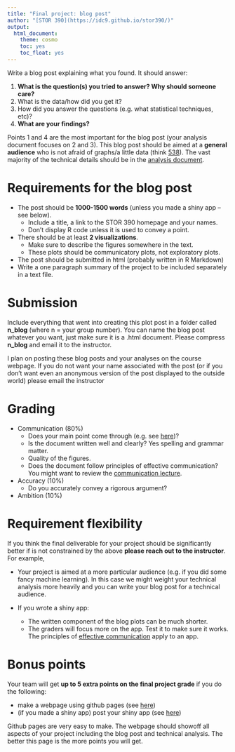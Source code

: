 ```yaml
---
title: "Final project: blog post"
author: "[STOR 390](https://idc9.github.io/stor390/)"
output:
  html_document:
    theme: cosmo
    toc: yes
    toc_float: yes
---
```

Write a blog post explaining what you found. It should answer:

1. **What is the question(s) you tried to answer? Why should someone care?**
2. What is the data/how did you get it?
3. How did you answer the questions (e.g. what statistical techniques, etc)?
4. **What are your findings?**

Points 1 and 4 are the most important for the blog post (your analysis document focuses on 2 and 3). This blog post should be aimed at a **general audience** who is not afraid of graphs/a little data (think [538](https://fivethirtyeight.com/)). The vast majority of the technical details should be in the [analysis document](https://idc9.github.io/stor390/final_project/technical_documents.html).




# **Requirements for the blog post**

- The post should be **1000-1500 words** (unless you made a shiny app -- see below).
    - Include a title, a link to the STOR 390 homepage and your names.
    - Don't display R code unless it is used to convey a point. 
- There should be at least **2 visualizations**.
    - Make sure to describe the figures somewhere in the text.
    - These plots should be communicatory plots, not exploratory plots.
- The post should be submitted in html (probably written in R Markdown)
- Write a one paragraph summary of the project to be included separately in a text file.

# **Submission**

Include everything that went into creating this plot post in a folder called **n_blog** (where n = your group number). You can name the blog post whatever you want, just make sure it is a .html document. Please compress **n_blog** and email it to the instructor.

I plan on posting these blog posts and your analyses on the course webpage. If you do not want your name associated with the post (or if you don't want even an anonymous version of the post displayed to the outside world) please email the instructor

# **Grading**

- Communication (80%)
    - Does your main point come through (e.g. see [here](http://www.storytellingwithdata.com/blog/2017/3/22/so-what))?
    - Is the document written well and clearly? Yes spelling and grammar matter.
    - Quality of the figures.
    - Does the document follow principles of effective communication? You might want to review the [communication lecture](https://idc9.github.io/stor390/notes/communication/communication.html).

- Accuracy (10%)
    - Do you accurately convey a rigorous argument?

- Ambition (10%)


# **Requirement flexibility**

If you think the final deliverable for your project should be significantly better if is not constrained by the above **please reach out to the instructor**. For example,

- Your project is aimed at a more particular audience (e.g. if you did some fancy machine learning). In this case we might weight your technical analysis more heavily and you can write your blog post for a technical audience.

- If you wrote a shiny app:
    - The written component of the blog plots can be much shorter.
    - The graders will focus more on the app. Test it to make sure it works. The principles of [effective communication](https://idc9.github.io/stor390/notes/communication/communication.html) apply to an app.


# **Bonus points**

Your team will get **up to 5 extra points on the final project grade** if you do the following:

- make a webpage using github pages (see [here](https://pages.github.com/))
- (if you made a shiny app) post your shiny app (see [here](https://www.shinyapps.io/))

Github pages are very easy to make. The webpage should showoff all aspects of your project including the blog post and technical analysis. The better this page is the more points you will get.
